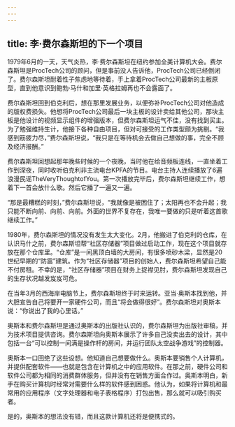 ```yaml
---
---
---
```

title: 李·费尔森斯坦的下一个项目
---




1979年6月的一天，天气炎热，李·费尔森斯坦在纽约参加全美计算机大会。费尔森斯坦是ProcTech公司的顾问，但是事前没人告诉他，ProcTech公司已经倒闭了。费尔森斯坦耐着性子焦虑地等待着，手上拿着ProcTech公司最新的主板原型，直到他意识到鲍勃·马什和加里·英格拉姆再也不会露面了。

费尔森斯坦回到伯克利后，想在那里发展业务，以便弥补ProcTech公司对他造成的版权费损失。他想将ProcTech公司最后一块主板的设计卖给其他公司，那块主板是他设计的视频显示组件的增强版本，但费尔森斯坦运气不佳，没有找到买主。为了勉强维持生计，他接下各种自由项目，但对可接受的工作类型颇为挑剔。“我感到筋疲力尽，”费尔森斯坦说，“我只是在等待机会去做自己想做的事，完全不顾及经济报酬。”

费尔森斯坦回想起那年晚些时候的一个夜晚，当时他在给音频板连线，一直坐着工作到深夜，同时收听伯克利非主流电台KPFA的节目。电台主持人连续播放了6遍浪漫民谣TheVeryThoughtofYou。第一次播放完毕后，费尔森斯坦继续工作，想着下一首会放什么歌。然后它播了一遍又一遍。

“那是最糟糕的时刻，”费尔森斯坦说，“我就像是被困住了；太阳再也不会升起；我只能不断向前、向前、向前。外面的世界不复存在，我唯一要做的只是听着这首歌继续工作。”

1980年，费尔森斯坦的情况没有发生太大变化。2月，他搬进了伯克利的仓库，在认识马什之前，费尔森斯坦帮“社区存储器”项目做过启动工作，现在这个项目就存放在那个仓库里。“仓库”是一间黑顶白墙的大房间，有很多喷砂木梁，显然是20世纪早期的“防震”建筑。作为“社区存储器”项目的创始人，费尔森斯坦希望自己能不付房租。不幸的是，“社区存储器”项目在财务上捉襟见肘，费尔森斯坦发现自己的生存状况越发岌岌可危。

在当年3月的西海岸电脑节上，费尔森斯坦终于时来运转。亚当·奥斯本找到他，并大胆宣告自己将要开一家硬件公司，而且“将会做得很好”。费尔森斯坦对奥斯本说：“你说出了我的心里话。”

奥斯本和费尔森斯坦是通过奥斯本的出版社认识的，费尔森斯坦为出版社审稿，并为技术项目提供咨询。费尔森斯坦向奥斯本展示了许多自己没卖出去的设计，其中包括一台“可以控制一间满是操作杆的房间，并运行团队太空战争游戏”的控制器。

奥斯本一口回绝了这些设想。他知道自己想要做什么。奥斯本要销售个人计算机，并提供配套软件——也就是包含在计算机之中的应用软件。在那之前，硬件公司和软件公司都为相同的消费群体服务，但并没有在销售方面合作过。奥斯本明白，新手在购买计算机时经常对需要什么样的软件感到困惑。他认为，如果将计算机和最常用的应用程序（文字处理器和电子表格程序）打包出售，那么就可以吸引购买者。

是的，奥斯本的想法没有错，而且这款计算机还将是便携式的。